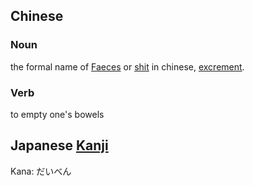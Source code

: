 == Chinese ==

=== Noun ===

the formal name of [[Faeces]] or [[shit]] in chinese, [[excrement]].

=== Verb ===

to empty one's bowels

== Japanese [[Kanji]] ==

Kana: だいべん